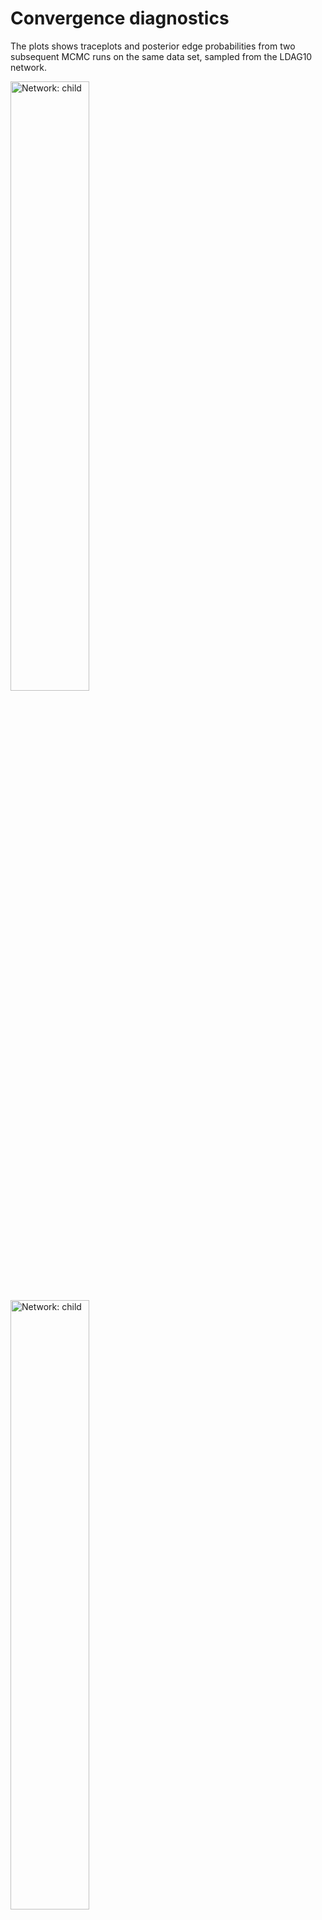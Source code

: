 # Convergence diagnostics
The plots shows traceplots and posterior edge probabilities from two subsequent MCMC runs on the same data set, sampled from the LDAG10 network. 

![Network: child](edgeps_LDAG10_tree_order.png){ width=50% }
![Network: child](edgeps_LDAG10_tree_partition.png){ width=50% }

![Network: child](edgeps_LDAG10_ldag_order.png){ width=50% }
![Network: child](edgeps_LDAG10_ldag_partition.png){ width=50% }

![Network: child](edgeps_LDAG10_dag_order.png){ width=50% }
![Network: child](edgeps_LDAG10_dag_partition.png){ width=50% }


